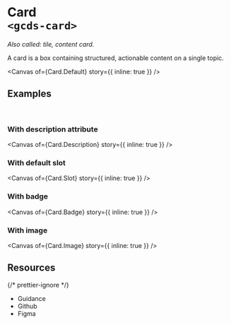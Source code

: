 
<Meta of={Card} name="Overview" />

# Card<br/>`<gcds-card>`

_Also called: tile, content card._

A card is a box containing structured, actionable content on a single topic.

<Canvas of={Card.Default} story={{ inline: true }} />

## Examples

<br />


### With description attribute

<Canvas of={Card.Description} story={{ inline: true }} />

### With default slot

<Canvas of={Card.Slot} story={{ inline: true }} />

### With badge

<Canvas of={Card.Badge} story={{ inline: true }} />

### With image

<Canvas of={Card.Image} story={{ inline: true }} />

## Resources

{/* prettier-ignore */}
<ul className="resources-list">
  <li>
    <gcds-link size="regular" href="https://design-system.alpha.canada.ca/en/components/card/" target="_blank">Guidance</gcds-link>
  </li>
  <li>
    <gcds-link size="regular" href="https://github.com/cds-snc/gcds-components/tree/main/packages/web/src/components/gcds-card" target="_blank">Github</gcds-link>
  </li>
  <li>
    <gcds-link size="regular" href="https://www.figma.com/file/mh2maMG2NBtk41k1O1UGHV/Canadian-Digital-Service%E2%80%A8---GC-Design-System?type=design&node-id=5757-12701&mode=design&t=6AQy5Cmm6YcqHAJm-0" target="_blank">Figma</gcds-link>
  </li>
</ul>
